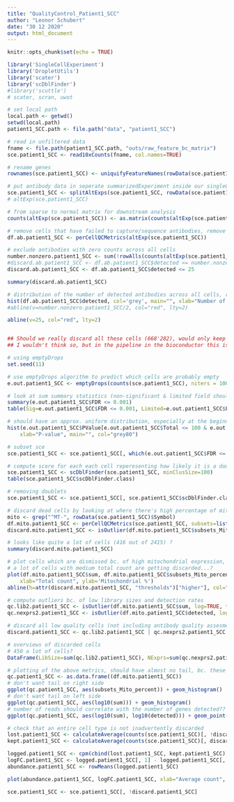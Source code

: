 ```yaml
---
title: "QualityControl_Patient1_SCC"
author: "Leonor Schubert"
date: "30 12 2020"
output: html_document
---
```


```r
knitr::opts_chunk$set(echo = TRUE)
```


```r
library('SingleCellExperiment')
library('DropletUtils')
library('scater')
library('scDblFinder')
#library('scuttle')
# scater, scran, uwot

```

```r
# set local path
local.path <- getwd()
setwd(local.path)
patient1_SCC.path <- file.path("data", "patient1_SCC")

# read in unfiltered data
fname <- file.path(patient1_SCC.path, "outs/raw_feature_bc_matrix")
sce.patient1_SCC <- read10xCounts(fname, col.names=TRUE)

# rename genes
rownames(sce.patient1_SCC) <- uniquifyFeatureNames(rowData(sce.patient1_SCC)$ID, rowData(sce.patient1_SCC)$Symbol)

# put antibody data in seperate summarizedExperiment inside our singleCellExperiment
sce.patient1_SCC <- splitAltExps(sce.patient1_SCC, rowData(sce.patient1_SCC)$Type)
# altExp(sce.patient1_SCC)

# from sparse to normal matrix for downstream analysis
counts(altExp(sce.patient1_SCC)) <- as.matrix(counts(altExp(sce.patient1_SCC)))

```

```r
# remove cells that have failed to capture/sequence antibodies, remove cells that have unusually low numbers antibodies (less than or equal to half of the total number of tags)
df.ab.patient1_SCC <- perCellQCMetrics(altExp(sce.patient1_SCC))

# exclude antibodies with zero counts across all cells
number.nonzero.patient1_SCC <- sum(!rowAlls(counts(altExp(sce.patient1_SCC)), value=0L))
#discard.ab.patient1_SCC <- df.ab.patient1_SCC$detected <= number.nonzero.patient1_SCC/2
discard.ab.patient1_SCC <- df.ab.patient1_SCC$detected <= 25

summary(discard.ab.patient1_SCC)

# distribution of the number of detected antibodies across all cells, redline=threshold, below cells are discarded (looks like almost all?)
hist(df.ab.patient1_SCC$detected, col='grey', main="", xlab="Number of detected Antibody-tags")
#abline(v=number.nonzero.patient1_SCC/2, col="red", lty=2)

abline(v=25, col="red", lty=2)


## Should we really discard all these cells (668'282), would only keep 68'998?
## I wouldn't think so, but in the pipeline in the bioconductor this is what would be done...
```

```r
# using emptyDrops
set.seed(11)

# use emptyDrops algorithm to predict which cells are probably empty
e.out.patient1_SCC <- emptyDrops(counts(sce.patient1_SCC), niters = 100000, test.ambient=TRUE)

# look at sum summary statistics (non-significant & limited field should be 0, otherwise ran emptyDrops again with higher niters)
summary(e.out.patient1_SCC$FDR <= 0.001)
table(Sig=e.out.patient1_SCC$FDR <= 0.001, Limited=e.out.patient1_SCC$Limited)

# should have an approx. uniform distribution, especially at the beginning (if high peaks there, decrease lower in emptyDrops)
hist(e.out.patient1_SCC$PValue[e.out.patient1_SCC$Total <= 100 & e.out.patient1_SCC$Total > 0],
    xlab="P-value", main="", col="grey80")

# subset sce
sce.patient1_SCC <- sce.patient1_SCC[, which(e.out.patient1_SCC$FDR <= 0.001)]
```

```r
# compute score for each each cell reperesenting how likely it is a doublet
sce.patient1_SCC <- scDblFinder(sce.patient1_SCC, minClusSize=100)
table(sce.patient1_SCC$scDblFinder.class)

# removing doublets
sce.patient1_SCC <- sce.patient1_SCC[, sce.patient1_SCC$scDblFinder.class!="doublet"]
```

```r
# discard dead cells by looking at where there's high percentage of mitochondrial RNA
mito <- grep("^MT-", rowData(sce.patient1_SCC)$Symbol)
df.mito.patient1_SCC <- perCellQCMetrics(sce.patient1_SCC, subsets=list(Mito=mito))
discard.mito.patient1_SCC <- isOutlier(df.mito.patient1_SCC$subsets_Mito_percent, type="higher")

# looks like quite a lot of cells (416 out of 2415) ?
summary(discard.mito.patient1_SCC)

# plot cells which are dismissed bc. of high mitochondrial expression, don't want to dismiss any in the upper right corner, which are high quality cells
# a lot of cells with medium total count are getting discarded...?
plot(df.mito.patient1_SCC$sum, df.mito.patient1_SCC$subsets_Mito_percent, log="x",
    xlab="Total count", ylab='Mitochondrial %') 
abline(h=attr(discard.mito.patient1_SCC, "thresholds")["higher"], col="red")
```

```r
# compute outliers bc. of low library sizes and detection rates
qc.lib2.patient1_SCC <- isOutlier(df.mito.patient1_SCC$sum, log=TRUE, type="lower")
qc.nexprs2.patient1_SCC <- isOutlier(df.mito.patient1_SCC$detected, log=TRUE, type="lower")

# discard all low quality cells (not including antibody quality assesment since otherwise almost all cells would be discarded)
discard.patient1_SCC <- qc.lib2.patient1_SCC | qc.nexprs2.patient1_SCC | discard.mito.patient1_SCC

# overviews of discarded cells
# 450 a lot of cells?
DataFrame(LibSize=sum(qc.lib2.patient1_SCC), NExprs=sum(qc.nexprs2.patient1_SCC), MitoProp=sum(discard.mito.patient1_SCC), Total=sum(discard.patient1_SCC))

# plotting of the above metrics, should have almost no tail, bc. these are the outliers we want to get rid of
qc.patient1_SCC <- as.data.frame((df.mito.patient1_SCC))
# don't want tail on right side
ggplot(qc.patient1_SCC, aes(subsets_Mito_percent)) + geom_histogram() 
# don't want tail on left side
ggplot(qc.patient1_SCC, aes(log10(sum))) + geom_histogram() 
# number of reads should correlate with the number of genes detected??
ggplot(qc.patient1_SCC, aes(log10(sum), log10(detected))) + geom_point() + geom_density2d()

```

```r
# check that an entire cell type is not inadvertently discarded
lost.patient1_SCC <- calculateAverage(counts(sce.patient1_SCC)[, !discard.patient1_SCC])
kept.patient1_SCC <- calculateAverage(counts(sce.patient1_SCC)[, discard.patient1_SCC])

logged.patient1_SCC <- cpm(cbind(lost.patient1_SCC, kept.patient1_SCC), log=TRUE, prior.count=2)
logFC.patient1_SCC <- logged.patient1_SCC[, 1] - logged.patient1_SCC[, 2]
abundance.patient1_SCC <- rowMeans(logged.patient1_SCC)

plot(abundance.patient1_SCC, logFC.patient1_SCC, xlab="Average count", ylab="Log-FC (lost/kept)", pch=16)
```

```r
sce.patient1_SCC <- sce.patient1_SCC[, !discard.patient1_SCC]
```